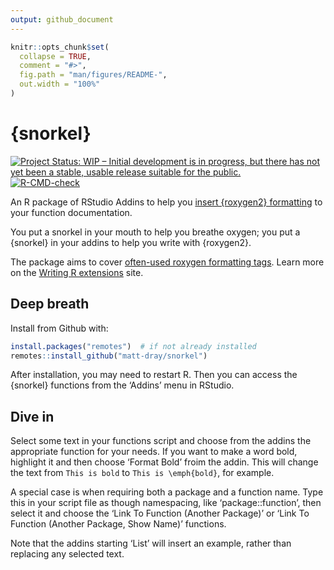 ```yaml
---
output: github_document
---
```


<!-- README.md is generated from README.Rmd. Please edit that file -->

```r
knitr::opts_chunk$set(
  collapse = TRUE,
  comment = "#>",
  fig.path = "man/figures/README-",
  out.width = "100%"
)
```

# {snorkel}

<!-- badges: start -->
[![Project Status: WIP – Initial development is in progress, but there
has not yet been a stable, usable release suitable for the
public.](https://www.repostatus.org/badges/latest/wip.svg)](https://www.repostatus.org/#wip)
[![R-CMD-check](https://github.com/matt-dray/snorkel/workflows/R-CMD-check/badge.svg)](https://github.com/matt-dray/snorkel/actions)
<!-- badges: end -->

An R package of RStudio Addins to help you [insert {roxygen2} formatting](https://roxygen2.r-lib.org/) to your function documentation.

You put a snorkel in your mouth to help you breathe oxygen; you put a {snorkel} in your addins to help you write with {roxygen2}.

The package aims to cover [often-used roxygen formatting tags](https://roxygen2.r-lib.org/articles/formatting.html). Learn more on the [Writing R extensions](https://cran.r-project.org/doc/manuals/R-exts.html#Marking-text) site.

## Deep breath

Install from Github with:

```r
install.packages("remotes")  # if not already installed
remotes::install_github("matt-dray/snorkel")
```

After installation, you may need to restart R. Then you can access the {snorkel} functions from the 'Addins' menu in RStudio.

## Dive in

Select some text in your functions script and choose from the addins the appropriate function for your needs. If you want to make a word bold, highlight it and then choose 'Format Bold' froim the addin. This will change the text from `This is bold` to `This is \emph{bold}`, for example.

A special case is when requiring both a package and a function name. Type this in your script file as though namespacing, like 'package::function', then select it and choose the 'Link To Function (Another Package)' or 'Link To Function (Another Package, Show Name)' functions.

Note that the addins starting 'List' will insert an example, rather than replacing any selected text.
